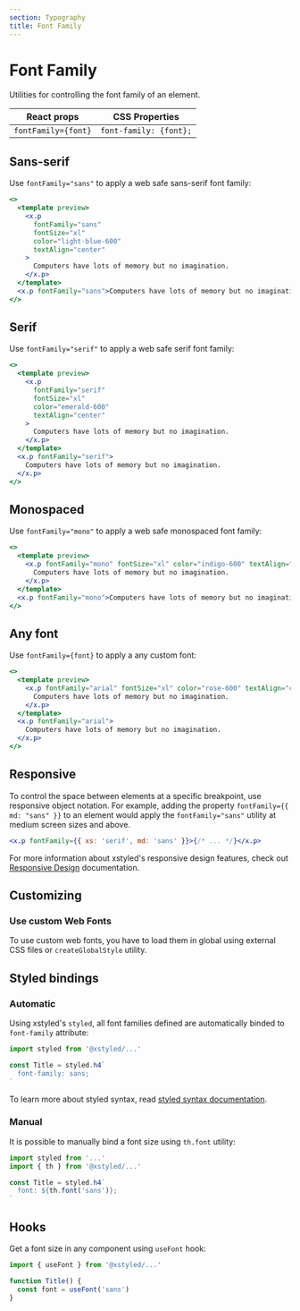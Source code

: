 ```yaml
---
section: Typography
title: Font Family
---
```


# Font Family

Utilities for controlling the font family of an element.

| React props         | CSS Properties         |
| ------------------- | ---------------------- |
| `fontFamily={font}` | `font-family: {font};` |

## Sans-serif

Use `fontFamily="sans"` to apply a web safe sans-serif font family:

```jsx preview color=light-blue
<>
  <template preview>
    <x.p
      fontFamily="sans"
      fontSize="xl"
      color="light-blue-600"
      textAlign="center"
    >
      Computers have lots of memory but no imagination.
    </x.p>
  </template>
  <x.p fontFamily="sans">Computers have lots of memory but no imagination.</x.p>
</>
```

## Serif

Use `fontFamily="serif"` to apply a web safe serif font family:

```jsx preview color=emerald
<>
  <template preview>
    <x.p
      fontFamily="serif"
      fontSize="xl"
      color="emerald-600"
      textAlign="center"
    >
      Computers have lots of memory but no imagination.
    </x.p>
  </template>
  <x.p fontFamily="serif">
    Computers have lots of memory but no imagination.
  </x.p>
</>
```

## Monospaced

Use `fontFamily="mono"` to apply a web safe monospaced font family:

```jsx preview color=indigo
<>
  <template preview>
    <x.p fontFamily="mono" fontSize="xl" color="indigo-600" textAlign="center">
      Computers have lots of memory but no imagination.
    </x.p>
  </template>
  <x.p fontFamily="mono">Computers have lots of memory but no imagination.</x.p>
</>
```

## Any font

Use `fontFamily={font}` to apply a any custom font:

```jsx preview color=rose
<>
  <template preview>
    <x.p fontFamily="arial" fontSize="xl" color="rose-600" textAlign="center">
      Computers have lots of memory but no imagination.
    </x.p>
  </template>
  <x.p fontFamily="arial">
    Computers have lots of memory but no imagination.
  </x.p>
</>
```

## Responsive

To control the space between elements at a specific breakpoint, use responsive object notation. For example, adding the property `fontFamily={{ md: "sans" }}` to an element would apply the `fontFamily="sans"` utility at medium screen sizes and above.

```jsx
<x.p fontFamily={{ xs: 'serif', md: 'sans' }}>{/* ... */}</x.p>
```

For more information about xstyled's responsive design features, check out [Responsive Design](@TODO-link) documentation.

## Customizing


<CustomizeFontFamilies />

### Use custom Web Fonts

To use custom web fonts, you have to load them in global using external CSS files or `createGlobalStyle` utility.

## Styled bindings

### Automatic

Using xstyled's `styled`, all font families defined are automatically binded to `font-family` attribute:

```js
import styled from '@xstyled/...'

const Title = styled.h4`
  font-family: sans;
`
```

To learn more about styled syntax, read [styled syntax documentation](@TODO-link).

### Manual

It is possible to manually bind a font size using `th.font` utility:

```js
import styled from '...'
import { th } from '@xstyled/...'

const Title = styled.h4`
  font: ${th.font('sans')};
`
```

## Hooks

Get a font size in any component using `useFont` hook:

```js
import { useFont } from '@xstyled/...'

function Title() {
  const font = useFont('sans')
}
```
